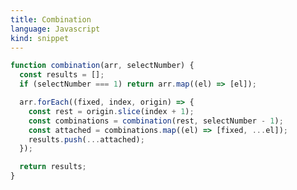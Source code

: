 ```yaml
---
title: Combination
language: Javascript
kind: snippet
---
```


```js
function combination(arr, selectNumber) {
  const results = [];
  if (selectNumber === 1) return arr.map((el) => [el]);

  arr.forEach((fixed, index, origin) => {
    const rest = origin.slice(index + 1);
    const combinations = combination(rest, selectNumber - 1);
    const attached = combinations.map((el) => [fixed, ...el]);
    results.push(...attached);
  });

  return results;
}
```
